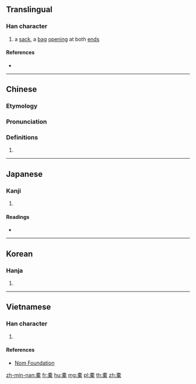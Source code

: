 ==Translingual==

===Han character===
{{Han char|rn=75|rad=木|as=12|sn=16|four=40904|canj=JBMRD}}

# a [[sack]], a [[bag]] [[open]]ing at both [[end]]s

====References====
* {{Han ref|kx=0553.080|dkj=15533|dj=0941.210|hdz=21289.050|uh=6A50|ud=27216|bh=E9D1|bd=59857}}

----

==Chinese==
{{zh-forms}}

===Etymology===
{{theaji|lok/lop/lak}}

===Pronunciation===
{{zh-pron
|m=tuó,dù,luò
|c=tok3
|mn=lok/lop/lak
|mc=y
|oc=y
|ma=
|cat=n
}}

===Definitions===
# {{rfdef|lang=zh}}

----

==Japanese==

===Kanji===
{{ja-kanji|grade=|rs=木12}}

# {{defn|lang=ja|sort=木12}}

====Readings====
* {{ja-readings|on=[[たく]] (taku), [[しゃ]] (sha)|kun=[[ふくろ]] (fukuro), [[ふいご]] (fuigo)}}

----

==Korean==

===Hanja===
{{ko-hanja|hangeul=탁|eumhun=|rv=tak|mr=t'ak|y=thak}}

# {{defn|lang=ko|sort=木12}}

----

==Vietnamese==

===Han character===
{{vi-readings|rs=木12| hanviet = thác}}

# {{defn|lang=vi|sort=木12}}

====References====
*[http://nomfoundation.org/common/nom_details.php?codepoint=6a50 Nom Foundation]

[[zh-min-nan:橐]]
[[fr:橐]]
[[hu:橐]]
[[mg:橐]]
[[pl:橐]]
[[th:橐]]
[[zh:橐]]